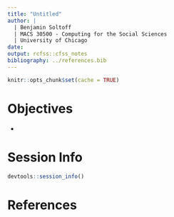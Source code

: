 ```yaml
---
title: "Untitled"
author: |
  | Benjamin Soltoff
  | MACS 30500 - Computing for the Social Sciences
  | University of Chicago
date: 
output: rcfss::cfss_notes
bibliography: ../references.bib
---
```


```r
knitr::opts_chunk$set(cache = TRUE)
```

# Objectives

* 


# Session Info {.toc-ignore}

```r
devtools::session_info()
```

# References {.toc-ignore}

